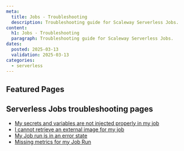 ```yaml
---
meta:
  title: Jobs - Troubleshooting
  description: Troubleshooting guide for Scaleway Serverless Jobs.
content:
  h1: Jobs - Troubleshooting
  paragraph: Troubleshooting guide for Scaleway Serverless Jobs.
dates:
  posted: 2025-03-13
  validation: 2025-03-13
categories:
  - serverless
---
```


<ProductHeader
  productName="Jobs troubleshooting"
  productLogo="jobs"
  description="Find resources for resolving issues with Scaleway Serverless Jobs."
/>

## Featured Pages

<Grid>
    <DefaultCard 
      title="Serverless Jobs FAQ"
      description="General info on Serverless Jobs"
      url="/faq/serverless-jobs/"
      label="See more"
    />
    <DefaultCard 
      title="Methods to deploy Serverless Jobs"
      description="Find the best way to deploy Jobs."
      url="/serverless-jobs/reference-content/deploy-job/"
      label="See more"
    />
    <DefaultCard 
      title="Jobs limitations" 
      description="Technical limitations of Serverless Jobs."
      url="/serverless-jobs/reference-content/Jobs-limitations/"
      label="See more"
    />
</Grid>
<Grid>
    <DefaultCard 
      title="Serverless Jobs billing"
      description="Detailed pricing model."
      url="/serverless-jobs/reference-content/Jobs-billing/"
      label="See more"
    />
    <DefaultCard 
      title="Serverless Jobs handler reference"
      description="Understand the behavior of handlers."
      url="/serverless-jobs/reference-content/Jobs-handlers/"
      label="See more"
    />
    <DefaultCard 
      title="Differences between Serverless Jobs, Containers and Functions"
      description="Differences between Serverless products."
      url="/serverless-jobs/reference-content/difference-jobs-functions-containers/"
      label="See more"
    />
</Grid>

## Serverless Jobs troubleshooting pages 

- [My secrets and variables are not injected properly in my job](/serverless-jobs/troubleshooting/cannot-inject-secret-variable/)
- [I cannot retrieve an external image for my job](/serverless-jobs/troubleshooting/cannot-retrieve-external-image/)
- [My Job run is in an error state](/serverless-jobs/troubleshooting/job-in-error-state/)
- [Missing metrics for my Job Run](/serverless-jobs/troubleshooting/missing-metrics/)

